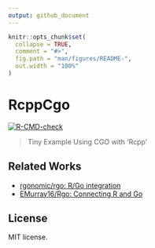 ```yaml
---
output: github_document
---
```


<!-- README.md is generated from README.Rmd. Please edit that file -->

```r
knitr::opts_chunk$set(
  collapse = TRUE,
  comment = "#>",
  fig.path = "man/figures/README-",
  out.width = "100%"
)
```

# RcppCgo

<!-- badges: start -->
[![R-CMD-check](https://github.com/paithiov909/RcppCgo/workflows/R-CMD-check/badge.svg)](https://github.com/paithiov909/RcppCgo/actions)
<!-- badges: end -->

> Tiny Example Using CGO with 'Rcpp'

## Related Works

- [rgonomic/rgo: R/Go integration](https://github.com/rgonomic/rgo)
- [EMurray16/Rgo: Connecting R and Go](https://github.com/EMurray16/Rgo)

## License

MIT license.
